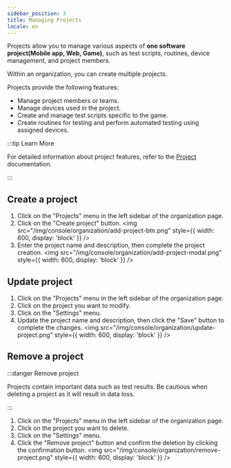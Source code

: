 ```yaml
---
sidebar_position: 3
title: Managing Projects
locale: en
---
```



Projects allow you to manage various aspects of **one software project(Mobile app, Web, Game)**, such as test scripts, routines, device management, and project members.

Within an organization, you can create multiple projects.

Projects provide the following features:

- Manage project members or teams.
- Manage devices used in the project.
- Create and manage test scripts specific to the game.
- Create routines for testing and perform automated testing using assigned devices.

:::tip Learn More

For detailed information about project features, refer to the [Project](../project) documentation.

:::

## Create a project

<OrganizationAdminPermission prefix="Creating a project" />

1. Click on the "Projects" menu in the left sidebar of the organization page.
2. Click on the "Create project" button.
   <img
     src="/img/console/organization/add-project-btn.png"
     style={{ width: 600, display: 'block' }}
   />
3. Enter the project name and description, then complete the project creation.
   <img
     src="/img/console/organization/add-project-modal.png"
     style={{ width: 600, display: 'block' }}
   />

## Update project

<ProjectAdminPermission prefix="Updating a project" />

1. Click on the "Projects" menu in the left sidebar of the organization page.
2. Click on the project you want to modify.
3. Click on the "Settings" menu.
4. Update the project name and description, then click the "Save" button to complete the changes.
   <img
     src="/img/console/organization/update-project.png"
     style={{ width: 600, display: 'block' }}
   />

## Remove a project

<OrganizationAdminPermission prefix="Remove a project" />

:::danger Remove project

Projects contain important data such as test results. Be cautious when deleting a project as it will result in data loss.

:::

1. Click on the "Projects" menu in the left sidebar of the organization page.
2. Click on the project you want to delete.
3. Click on the "Settings" menu.
4. Click the "Remove project" button and confirm the deletion by clicking the confirmation button.
   <img
     src="/img/console/organization/remove-project.png"
     style={{ width: 600, display: 'block' }}
   />

